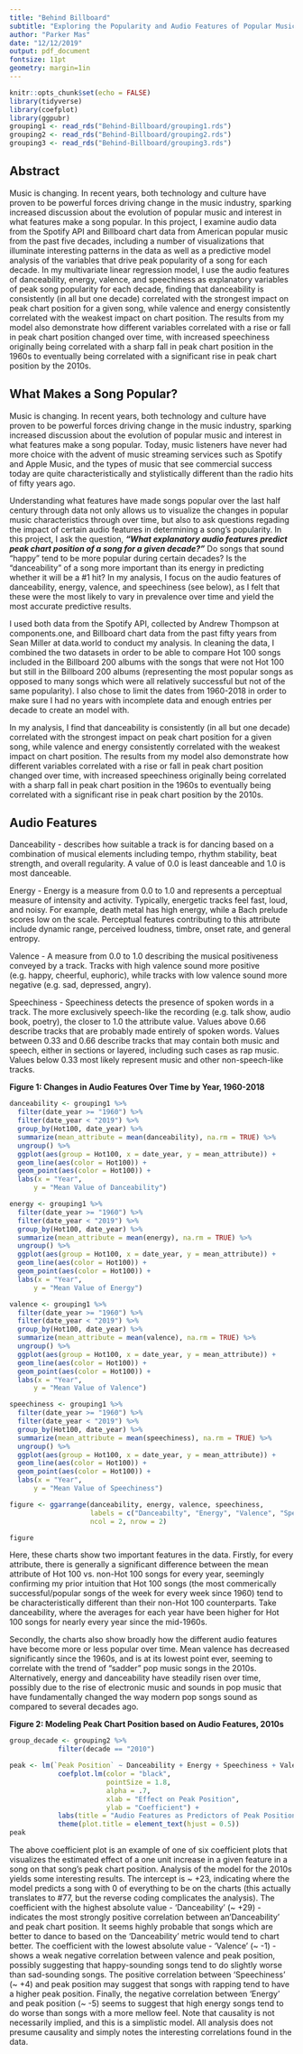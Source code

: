 ```yaml
---
title: "Behind Billboard"
subtitle: "Exploring the Popularity and Audio Features of Popular Music"
author: "Parker Mas"
date: "12/12/2019"
output: pdf_document
fontsize: 11pt
geometry: margin=1in
---
```


```r
knitr::opts_chunk$set(echo = FALSE)
library(tidyverse)
library(coefplot)
library(ggpubr)
grouping1 <- read_rds("Behind-Billboard/grouping1.rds")
grouping2 <- read_rds("Behind-Billboard/grouping2.rds")
grouping3 <- read_rds("Behind-Billboard/grouping3.rds")
```

## Abstract

Music is changing. In recent years, both technology and culture have proven to be powerful forces driving change in the music industry, sparking increased discussion about the evolution of popular music and interest in what features make a song popular. In this project, I examine audio data from the Spotify API and Billboard chart data from American popular music from the past five decades, including a number of visualizations that illuminate interesting patterns in the data as well as a predictive model analysis of the variables that drive peak popularity of a song for each decade. In my multivariate linear regression model, I use the audio features of danceability, energy, valence, and speechiness as explanatory variables of peak song popularity for each decade, finding that danceability is consistently (in all but one decade) correlated with the strongest impact on peak chart position for a given song, while valence and energy consistently correlated with the weakest impact on chart position. The results from my model also demonstrate how different variables correlated with a rise or fall in peak chart position changed over time, with increased speechiness originally being correlated with a sharp fall in peak chart position in the 1960s to eventually being correlated with a significant rise in peak chart position by the 2010s.

\newpage

## What Makes a Song Popular?

Music is changing. In recent years, both technology and culture have proven to be powerful forces driving change in the music industry, sparking increased discussion about the evolution of popular music and interest in what features make a song popular. Today, music listeners have never had more choice with the advent of music streaming services such as Spotify and Apple Music, and the types of music that see commercial success today are quite characteristically and stylistically different than the radio hits of fifty years ago. 

Understanding what features have made songs popular over the last half century through data not only allows us to visualize the changes in popular music characteristics through over time, but also to ask questions regading the impact of certain audio features in determining a song's popularity. In this project, I ask the question, ***"What explanatory audio features predict peak chart position of a song for a given decade?"*** Do songs that sound "happy" tend to be more popular during certain decades? Is the "danceability" of a song more important than its energy in predicting whether it will be a #1 hit? In my analysis, I focus on the audio features of danceability, energy, valence, and speechiness (see below), as I felt that these were the most likely to vary in prevalence over time and yield the most accurate predictive results. 

I used both data from the Spotify API, collected by Andrew Thompson at components.one, and Billboard chart data from the past fifty years from Sean Miller at data.world to conduct my analysis. In cleaning the data, I combined the two datasets in order to be able to compare Hot 100 songs included in the Billboard 200 albums with the songs that were not Hot 100 but still in the Billboard 200 albums (representing the most popular songs as opposed to many songs which were all relatively successful but not of the same popularity). I also chose to limit the dates from 1960-2018 in order to make sure I had no years with incomplete data and enough entries per decade to create an model with. 

In my analysis, I find that danceability is consistently (in all but one decade) correlated with the strongest impact on peak chart position for a given song, while valence and energy consistently correlated with the weakest impact on chart position. The results from my model also demonstrate how different variables correlated with a rise or fall in peak chart position changed over time, with increased speechiness originally being correlated with a sharp fall in peak chart position in the 1960s to eventually being correlated with a significant rise in peak chart position by the 2010s.

## Audio Features 

Danceability - describes how suitable a track is for dancing based on a combination of musical elements including tempo, rhythm stability, beat strength, and overall regularity. A value of 0.0 is least danceable and 1.0 is most danceable.

Energy - Energy is a measure from 0.0 to 1.0 and represents a perceptual measure of intensity and activity. Typically, energetic tracks feel fast, loud, and noisy. For example, death metal has high energy, while a Bach prelude scores low on the scale. Perceptual features contributing to this attribute include dynamic range, perceived loudness, timbre, onset rate, and general entropy.

Valence - A measure from 0.0 to 1.0 describing the musical positiveness conveyed by a track. Tracks with high valence sound more positive (e.g. happy, cheerful, euphoric), while tracks with low valence sound more negative (e.g. sad, depressed, angry).

Speechiness - Speechiness detects the presence of spoken words in a track. The more exclusively speech-like the recording (e.g. talk show, audio book, poetry), the closer to 1.0 the attribute value. Values above 0.66 describe tracks that are probably made entirely of spoken words. Values between 0.33 and 0.66 describe tracks that may contain both music and speech, either in sections or layered, including such cases as rap music. Values below 0.33 most likely represent music and other non-speech-like tracks.

**Figure 1: Changes in Audio Features Over Time by Year, 1960-2018**

```r

danceability <- grouping1 %>%
  filter(date_year >= "1960") %>%
  filter(date_year < "2019") %>%
  group_by(Hot100, date_year) %>%
  summarize(mean_attribute = mean(danceability), na.rm = TRUE) %>%
  ungroup() %>%
  ggplot(aes(group = Hot100, x = date_year, y = mean_attribute)) +
  geom_line(aes(color = Hot100)) +
  geom_point(aes(color = Hot100)) +
  labs(x = "Year",
      y = "Mean Value of Danceability")

energy <- grouping1 %>%
  filter(date_year >= "1960") %>%
  filter(date_year < "2019") %>%
  group_by(Hot100, date_year) %>%
  summarize(mean_attribute = mean(energy), na.rm = TRUE) %>%
  ungroup() %>%
  ggplot(aes(group = Hot100, x = date_year, y = mean_attribute)) +
  geom_line(aes(color = Hot100)) +
  geom_point(aes(color = Hot100)) +
  labs(x = "Year",
      y = "Mean Value of Energy")

valence <- grouping1 %>%
  filter(date_year >= "1960") %>%
  filter(date_year < "2019") %>%
  group_by(Hot100, date_year) %>%
  summarize(mean_attribute = mean(valence), na.rm = TRUE) %>%
  ungroup() %>%
  ggplot(aes(group = Hot100, x = date_year, y = mean_attribute)) +
  geom_line(aes(color = Hot100)) +
  geom_point(aes(color = Hot100)) +
  labs(x = "Year",
      y = "Mean Value of Valence")

speechiness <- grouping1 %>%
  filter(date_year >= "1960") %>%
  filter(date_year < "2019") %>%
  group_by(Hot100, date_year) %>%
  summarize(mean_attribute = mean(speechiness), na.rm = TRUE) %>%
  ungroup() %>%
  ggplot(aes(group = Hot100, x = date_year, y = mean_attribute)) +
  geom_line(aes(color = Hot100)) +
  geom_point(aes(color = Hot100)) +
  labs(x = "Year",
      y = "Mean Value of Speechiness")

figure <- ggarrange(danceability, energy, valence, speechiness,
                    labels = c("Danceabilty", "Energy", "Valence", "Speechiness"),
                    ncol = 2, nrow = 2)

figure

```

Here, these charts show two important features in the data. Firstly, for every attribute, there is generally a significant difference between the mean attribute of Hot 100 vs. non-Hot 100 songs for every year, seemingly confirming my prior intuition that Hot 100 songs (the most commerically successful/popular songs of the week for every week since 1960) tend to be characteristically different than their non-Hot 100 counterparts. Take danceability, where the averages for each year have been higher for Hot 100 songs for nearly every year since the mid-1960s.

Secondly, the charts also show broadly how the different audio features have become more or less popular over time. Mean valence has decreased significantly since the 1960s, and is at its lowest point ever, seeming to correlate with the trend of "sadder" pop music songs in the 2010s. Alternatively, energy and danceability have steadily risen over time, possibly due to the rise of electronic music and sounds in pop music that have fundamentally changed the way modern pop songs sound as compared to several decades ago.

\newpage

**Figure 2: Modeling Peak Chart Position based on Audio Features, 2010s**

```r

group_decade <- grouping2 %>% 
            filter(decade == "2010")

peak <- lm(`Peak Position` ~ Danceability + Energy + Speechiness + Valence, data = group_decade) %>%
            coefplot.lm(color = "black", 
                        pointSize = 1.8, 
                        alpha = .7,
                        xlab = "Effect on Peak Position",
                        ylab = "Coefficient") +
            labs(title = "Audio Features as Predictors of Peak Position - 2010s") +
            theme(plot.title = element_text(hjust = 0.5))
peak

```

The above coefficient plot is an example of one of six coefficient plots that visualizes the estimated effect of a one unit increase in a given feature in a song on that song's peak chart position. Analysis of the model for the 2010s yields some interesting results. The intercept is ~ +23, indicating where the model predicts a song with 0 of everything to be on the charts (this actually translates to #77, but the reverse coding complicates the analysis). The coefficient with the highest absolute value - 'Danceability' (~ +29) - indicates the most strongly positive correlation between an'Danceability' and peak chart position. It seems highly probable that songs which are better to dance to based on the 'Danceability' metric would tend to chart better. The coefficient with the lowest absolute value - 'Valence' (~ -1) - shows a weak negative correlation between valence and peak position, possibly suggesting that happy-sounding songs tend to do slightly worse than sad-sounding songs. The positive correlation between 'Speechiness' (~ +4) and peak position may suggest that songs with rapping tend to have a higher peak position. Finally, the negative correlation between 'Energy' and peak position (~ -5) seems to suggest that high energy songs tend to do worse than songs with a more mellow feel. Note that causality is not necessarily implied, and this is a simplistic model. All analysis does not presume causality and simply notes the interesting correlations found in the data.
